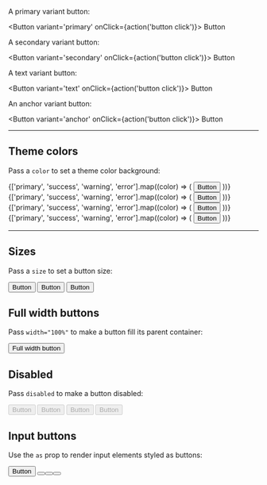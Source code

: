 

<Meta title='Components/Button' component={Button}></Meta>

<DocsTitle title='Button'></DocsTitle>

A primary variant button:

<Button variant='primary' onClick={action('button click')}>
  Button
</Button>

A secondary variant button:

<Button variant='secondary' onClick={action('button click')}>
  Button
</Button>

A text variant button:

<Button variant='text' onClick={action('button click')}>
  Button
</Button>

An anchor variant button:

<Button variant='anchor' onClick={action('button click')}>
  Button
</Button>

---

## Theme colors

Pass a `color` to set a theme color background:

<Flex>
  {['primary', 'success', 'warning', 'error'].map((color) => (
    <Button key={color} variant='primary' color={color} onClick={action('button click')}>
      Button
    </Button>
  ))}
</Flex>

<Flex mt='md'>
  {['primary', 'success', 'warning', 'error'].map((color) => (
    <Button
      key={color}
      variant='secondary'
      color={color}
      onClick={action('button click')}
    >
      Button
    </Button>
  ))}
</Flex>

<Flex mt='md'>
  {['primary', 'success', 'warning', 'error'].map((color) => (
    <Button key={color} variant='text' color={color} onClick={action('button click')}>
      Button
    </Button>
  ))}
</Flex>

<Flex mt='md'>
  {['primary', 'success', 'warning', 'error'].map((color) => (
    <Button key={color} variant='anchor' color={color} onClick={action('button click')}>
      Button
    </Button>
  ))}
</Flex>

---

## Sizes

Pass a `size` to set a button size:

<div className='d-flex justify-content-center '>
  <div className='btn-container-x'>
    <Button size='sm'>Button</Button>
    <Button>Button</Button>
    <Button size='lg'>Button</Button>
  </div>
</div>

## Full width buttons

Pass `width="100%"` to make a button fill its parent container:

<Button width='100%'>Full width button</Button>

## Disabled

Pass `disabled` to make a button disabled:

<Button variant='primary' disabled>
  Button
</Button>

<Button variant='secondary' disabled>
  Button
</Button>

<Button variant='text' disabled>
  Button
</Button>

<Button variant='anchor' disabled>
  Button
</Button>

## Input buttons

Use the `as` prop to render input elements styled as buttons:

<div className='d-flex justify-content-center btn-container-x'>
  <Button>Button</Button>
  <Button as='input' value='Input' />
  <Button as='input' type='submit' value='Submit' />
  <Button as='input' type='reset' value='Reset' />
</div>
